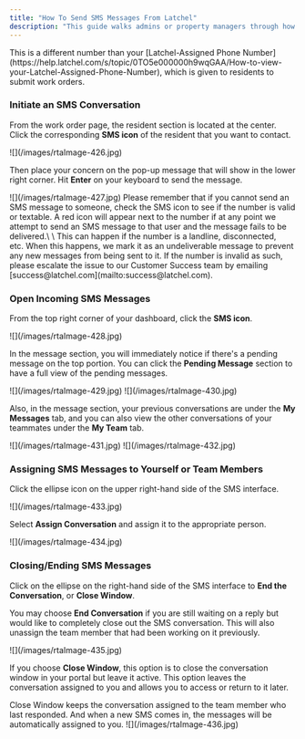 ```yaml
---
title: "How To Send SMS Messages From Latchel"
description: "This guide walks admins or property managers through how to send SMS messages directly through a work order in Latchel. All messages are sent from your designated **Latchel Communication Phone Number**, which you can view in your account under **Maintenance Communication Settings.** Using SMS helps strengthen customer communication and keeps everything tied to the work order."
---
```


<Tip>
  This is a different number than your [Latchel-Assigned Phone Number](https://help.latchel.com/s/topic/0TO5e000000h9wqGAA/How-to-view-your-Latchel-Assigned-Phone-Number), which is given to residents to submit work orders.
</Tip>

### **Initiate an SMS Conversation**

From the work order page, the resident section is located at the center. Click the corresponding **SMS icon** of the resident that you want to contact.

<Frame>
  ![](/images/rtaImage-426.jpg)
</Frame>

Then place your concern on the pop-up message that will show in the lower right corner. Hit **Enter** on your keyboard to send the message.

<Frame>
  ![](/images/rtaImage-427.jpg)
</Frame>

<Warning>
  Please remember that if you cannot send an SMS message to someone, check the SMS icon to see if the number is valid or textable. A red icon will appear next to the number if at any point we attempt to send an SMS message to that user and the message fails to be delivered.\
  \
  This can happen if the number is a landline, disconnected, etc. When this happens, we mark it as an undeliverable message to prevent any new messages from being sent to it. If the number is invalid as such, please escalate the issue to our Customer Success team by emailing [success@latchel.com](mailto:success@latchel.com).
</Warning>

### **Open Incoming SMS Messages**

From the top right corner of your dashboard, click the **SMS icon**.

<Frame>
  ![](/images/rtaImage-428.jpg)
</Frame>

In the message section, you will immediately notice if there's a pending message on the top portion. You can click the **Pending Message** section to have a full view of the pending messages. 

<Frame>
  ![](/images/rtaImage-429.jpg)
</Frame>

<Frame>
  ![](/images/rtaImage-430.jpg)
</Frame>

Also, in the message section, your previous conversations are under the **My Messages** tab, and you can also view the other conversations of your teammates under the **My Team** tab.

<Frame>
  ![](/images/rtaImage-431.jpg)
</Frame>

<Frame>
  ![](/images/rtaImage-432.jpg)
</Frame>

### **Assigning SMS Messages to Yourself or Team Members**

Click the ellipse icon on the upper right-hand side of the SMS interface.

<Frame>
  ![](/images/rtaImage-433.jpg)
</Frame>

Select **Assign Conversation** and assign it to the appropriate person.

<Frame>
  ![](/images/rtaImage-434.jpg)
</Frame>

### **Closing/Ending SMS Messages**

Click on the ellipse on the right-hand side of the SMS interface to **End the Conversation**, or **Close Window**.

You may choose **End Conversation** if you are still waiting on a reply but would like to completely close out the SMS conversation. This will also unassign the team member that had been working on it previously.

<Frame>
  ![](/images/rtaImage-435.jpg)
</Frame>

If you choose **Close Window**, this option is to close the conversation window in your portal but leave it active. This option leaves the conversation assigned to you and allows you to access or return to it later.

<Check>
  Close Window keeps the conversation assigned to the team member who last responded. And when a new SMS comes in, the messages will be automatically assigned to you.
</Check>

<Frame>
  ![](/images/rtaImage-436.jpg)
</Frame>